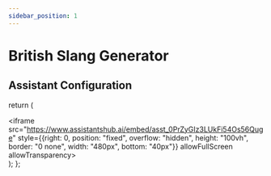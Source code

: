 ```yaml
---
sidebar_position: 1
---
```


# British Slang Generator

## Assistant Configuration

  return (
    <div>
        <iframe src="https://www.assistantshub.ai/embed/asst_0PrZyGIz3LUkFi54Os56Quge"
         style={{right: 0, position: "fixed", overflow: "hidden", height: "100vh", border: "0 none", width: "480px", bottom: "40px"}}
         allowFullScreen allowTransparency></iframe>
    </div>
  );
};

<Assistant/>